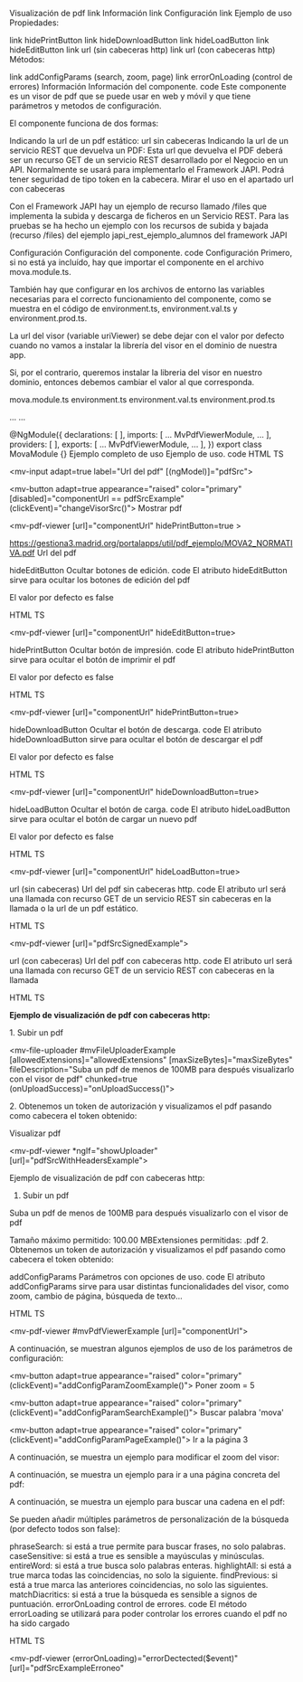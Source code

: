 Visualización de pdf
link Información
link Configuración
link Ejemplo de uso
Propiedades:

link hidePrintButton
link hideDownloadButton
link hideLoadButton
link hideEditButton
link url (sin cabeceras http)
link url (con cabeceras http)
Métodos:

link addConfigParams (search, zoom, page)
link errorOnLoading (control de errores)
Información
Información del componente.
code
Este componente es un visor de pdf que se puede usar en web y móvil y que tiene parámetros y metodos de configuración.

El componente funciona de dos formas:

Indicando la url de un pdf estático: url sin cabeceras
Indicando la url de un servicio REST que devuelva un PDF:
Esta url que devuelva el PDF deberá ser un recurso GET de un servicio REST desarrollado por el Negocio en un API. Normalmente se usará para implementarlo el Framework JAPI. Podrá tener seguridad de tipo token en la cabecera. Mirar el uso en el apartado url con cabeceras

Con el Framework JAPI hay un ejemplo de recurso llamado /files que implementa la subida y descarga de ficheros en un Servicio REST. Para las pruebas se ha hecho un ejemplo con los recursos de subida y bajada (recurso /files) del ejemplo japi_rest_ejemplo_alumnos del framework JAPI

Configuración
Configuración del componente.
code
Configuración
Primero, si no está ya incluído, hay que importar el componente en el archivo mova.module.ts.

También hay que configurar en los archivos de entorno las variables necesarias para el correcto funcionamiento del componente, como se muestra en el código de environment.ts, environment.val.ts y environment.prod.ts.

La url del visor (variable uriViewer) se debe dejar con el valor por defecto cuando no vamos a instalar la librería del visor en el dominio de nuestra app.

Si, por el contrario, queremos instalar la libreria del visor en nuestro dominio, entonces debemos cambiar el valor al que corresponda.

mova.module.ts
environment.ts
environment.val.ts
environment.prod.ts

  ...
  ...

  @NgModule({
    declarations: [
    ],
    imports: [
      ...
      MvPdfViewerModule,
      ...
    ],
    providers: [
    ],
    exports: [
      ...
      MvPdfViewerModule,
      ...
    ],
  })
  export class MovaModule {}
Ejemplo completo de uso
Ejemplo de uso.
code
HTML
TS

  <mv-input
    adapt=true
    label="Url del pdf"
    [(ngModel)]="pdfSrc">
  </mv-input>

  <mv-button
    adapt=true
    appearance="raised"
    color="primary"
    [disabled]="componentUrl == pdfSrcExample"
    (clickEvent)="changeVisorSrc()">
    Mostrar pdf
  </mv-button>



  <mv-pdf-viewer
    [url]="componentUrl"
    hidePrintButton=true
    >
  </mv-pdf-viewer>
  
https://gestiona3.madrid.org/portalapps/util/pdf_ejemplo/MOVA2_NORMATIVA.pdf
Url del pdf

hideEditButton
Ocultar botones de edición.
code
El atributo hideEditButton sirve para ocultar los botones de edición del pdf

El valor por defecto es false

HTML
TS

  <mv-pdf-viewer
    [url]="componentUrl"
    hideEditButton=true>
  </mv-pdf-viewer>
  

hidePrintButton
Ocultar botón de impresión.
code
El atributo hidePrintButton sirve para ocultar el botón de imprimir el pdf

El valor por defecto es false

HTML
TS

  <mv-pdf-viewer
    [url]="componentUrl"
    hidePrintButton=true>
  </mv-pdf-viewer>
  

hideDownloadButton
Ocultar el botón de descarga.
code
El atributo hideDownloadButton sirve para ocultar el botón de descargar el pdf

El valor por defecto es false

HTML
TS

  <mv-pdf-viewer
    [url]="componentUrl"
    hideDownloadButton=true>
  </mv-pdf-viewer>
  

hideLoadButton
Ocultar el botón de carga.
code
El atributo hideLoadButton sirve para ocultar el botón de cargar un nuevo pdf

El valor por defecto es false

HTML
TS

  <mv-pdf-viewer
    [url]="componentUrl"
    hideLoadButton=true>
  </mv-pdf-viewer>
  

url (sin cabeceras)
Url del pdf sin cabeceras http.
code
El atributo url será una llamada con recurso GET de un servicio REST sin cabeceras en la llamada o la url de un pdf estático.

HTML
TS

  <mv-pdf-viewer
    [url]="pdfSrcSignedExample">
  </mv-pdf-viewer>
  

url (con cabeceras)
Url del pdf con cabeceras http.
code
El atributo url será una llamada con recurso GET de un servicio REST con cabeceras en la llamada

HTML
TS

  <p><strong>Ejemplo de visualización de pdf con cabeceras http:</strong></p>
  <p>1. Subir un pdf</p>

  <mv-file-uploader
    #mvFileUploaderExample
    [allowedExtensions]="allowedExtensions"
    [maxSizeBytes]="maxSizeBytes"
    fileDescription="Suba un pdf de menos de 100MB para después visualizarlo con el visor de pdf"
    chunked=true
    (onUploadSuccess)="onUploadSuccess()"></mv-file-uploader>

  <p>2. Obtenemos un token de autorización y visualizamos el pdf pasando como cabecera el token obtenido:</p>
  <mv-button
    *ngIf="showUploader"
    adapt=true
    appearance="raised"
    color="primary"
    (clickEvent)="changeVisorSrcWithHeaders()">
    Visualizar pdf
  </mv-button>

  <mv-pdf-viewer
    *ngIf="showUploader"
    [url]="pdfSrcWithHeadersExample">
  </mv-pdf-viewer>
  
Ejemplo de visualización de pdf con cabeceras http:

1. Subir un pdf

Suba un pdf de menos de 100MB para después visualizarlo con el visor de pdf

Tamaño máximo permitido: 100.00 MBExtensiones permitidas: .pdf
2. Obtenemos un token de autorización y visualizamos el pdf pasando como cabecera el token obtenido:

addConfigParams
Parámetros con opciones de uso.
code
El atributo addConfigParams sirve para usar distintas funcionalidades del visor, como zoom, cambio de página, búsqueda de texto...

HTML
TS

  <mv-pdf-viewer
    #mvPdfViewerExample
    [url]="componentUrl">
  </mv-pdf-viewer>

  <p>A continuación, se muestran algunos ejemplos de uso de los parámetros de configuración:</p>

  <mv-button
    adapt=true
    appearance="raised"
    color="primary"
    (clickEvent)="addConfigParamZoomExample()">
    Poner zoom = 5
  </mv-button>

  <mv-button
    adapt=true
    appearance="raised"
    color="primary"
    (clickEvent)="addConfigParamSearchExample()">
    Buscar palabra 'mova'
  </mv-button>

  <mv-button
    adapt=true
    appearance="raised"
    color="primary"
    (clickEvent)="addConfigParamPageExample()">
    Ir a la página 3
  </mv-button>
  

A continuación, se muestra un ejemplo para modificar el zoom del visor:

A continuación, se muestra un ejemplo para ir a una página concreta del pdf:

A continuación, se muestra un ejemplo para buscar una cadena en el pdf:

Se pueden añadir múltiples parámetros de personalización de la búsqueda (por defecto todos son false):

phraseSearch: si está a true permite para buscar frases, no solo palabras.
caseSensitive: si está a true es sensible a mayúsculas y minúsculas.
entireWord: si está a true busca solo palabras enteras.
highlightAll: si está a true marca todas las coincidencias, no solo la siguiente.
findPrevious: si está a true marca las anteriores coincidencias, no solo las siguientes.
matchDiacritics: si está a true la búsqueda es sensible a signos de puntuación.
errorOnLoading
control de errores.
code
El método errorLoading se utilizará para poder controlar los errores cuando el pdf no ha sido cargado

HTML
TS

  <mv-pdf-viewer
    (errorOnLoading)="errorDectected($event)"
    [url]="pdfSrcExampleErroneo"
  >
  </mv-pdf-viewer>
